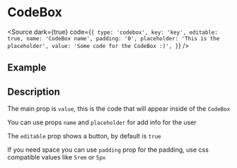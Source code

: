 

<Meta of={Stories} />

# CodeBox

<Source dark={true} code={`
{
  type: 'codebox',
  key: 'key',
  editable: true,
  name: 'CodeBox name',
  padding: '0',
  placeholder: 'This is the placeholder',
  value: 'Some code for the CodeBox :)',
}
`} />

## Example

<Canvas of={Stories.Base} />

## Description

The main prop is `value`, this is the code that will appear inside of the
`CodeBox`

<Canvas of={Stories.Value} />

You can use props `name` and `placeholder` for add info for the user

<Canvas of={Stories.Decorators} />

The `editable` prop shows a button, by default is `true`

<Canvas of={Stories.Editable} />

If you need space you can use `padding` prop for the padding, use css
compatible values like `5rem` or `5px`

<Canvas of={Stories.Padding} />
